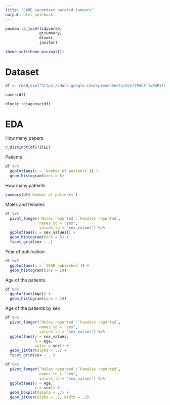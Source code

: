 ```yaml
---
title: "CARE secondary parotid tumours"
output: html_notebook
---
```


```r
pacman::p_load(tidyverse, 
               gtsummary,
               dlookr, 
               janitor)
```

```r
theme_set(theme_minimal())
```

# Dataset

```r
df <- read_csv("https://docs.google.com/spreadsheets/d/e/2PACX-1vRKPzFe2lbF87DNe9SBjuaIb5iMb4nCmgvfdyT4v-NjK-BZBR-HkUIUdgiML3t30EqQ1RCep0sExatK/pub?output=csv")
```

```r
names(df)
```

```r
dlookr::diagnose(df)
```

# EDA

How many papers

```r
n_distinct(df$TITLE)
```

Patients

```r
df %>% 
  ggplot(aes(x = `Number of patients`)) + 
  geom_histogram(bins = 6)
```

How many patients

```r
summary(df$`Number of patients`)
```

Males and females

```r
df %>% 
  pivot_longer(`Males reported`:`Females reported`, 
               names_to = "sex", 
               values_to = "sex_values") %>% 
  ggplot(aes(x = sex_values)) + 
  geom_histogram(bins = 6) + 
  facet_grid(sex ~ .)
```

Year of publication

```r
df %>% 
  ggplot(aes(x = `YEAR published`)) + 
  geom_histogram(bins = 10)
```

Age of the patients

```r
df %>% 
  ggplot(aes(Age)) + 
  geom_histogram(bins = 10)
```

Age of the patients by sex

```r
df %>% 
  pivot_longer(`Males reported`:`Females reported`, 
               names_to = "sex", 
               values_to = "sex_values") %>% 
  ggplot(aes(y = sex_values, 
             x = Age, 
             color = sex)) + 
  geom_jitter(alpha = .7) + 
  facet_grid(sex ~ . )
```

```r
df %>% 
  pivot_longer(`Males reported`:`Females reported`, 
               names_to = "sex", 
               values_to = "sex_values") %>% 
  ggplot(aes(y = Age, 
             x = sex)) + 
  geom_boxplot(alpha = .7) + 
  geom_jitter(alpha = .2, width = .2)
```
